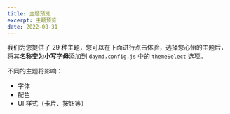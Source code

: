```yaml
---
title: 主题预览
excerpt: 主题预览
date: 2022-08-31
---
```


我们为您提供了 29 种主题，您可以在下面进行点击体验，选择您心怡的主题后，将其**名称变为小写字母**添加到 `daymd.config.js` 中的 `themeSelect` 选项。  

不同的主题将影响：  

- 字体
- 配色
- UI 样式（卡片、按钮等）

<ThemeChange></ThemeChange>
